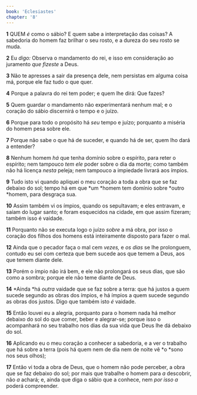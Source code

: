 ```yaml
---
book: 'Eclesiastes'
chapter: '8'
---
```


**1** QUEM _é_ como o sábio? E quem sabe a interpretação das coisas? A sabedoria do homem faz brilhar o seu rosto, e a dureza do seu rosto se muda.

**2** Eu _digo:_ Observa o mandamento do rei, e isso em consideração ao juramento _que fizeste_ a Deus.

**3** Não te apresses a sair da presença dele, nem persistas em alguma coisa má, porque ele faz tudo o que quer.

**4** Porque a palavra do rei tem poder; e quem lhe dirá: Que fazes?

**5** Quem guardar o mandamento não experimentará nenhum mal; e o coração do sábio discernirá o tempo e o juízo.

**6** Porque para todo o propósito há _seu_ tempo e juízo; porquanto a miséria do homem pesa sobre ele.

**7** Porque não sabe o que há de suceder, e quando há de ser, quem lho dará a entender?

**8** Nenhum homem _há_ que tenha domínio sobre o espírito, para reter o espírito; nem tampouco _tem ele_ poder sobre o dia da morte; como também não há licença _nesta_ peleja; nem tampouco a impiedade livrará aos ímpios.

**9** Tudo isto vi quando apliquei o meu coração a toda a obra que se faz debaixo do sol; tempo há em que *um *homem tem domínio sobre *outro *homem, para desgraça sua.

**10** Assim também vi os ímpios, quando os sepultavam; e eles entravam, e saíam do lugar santo; e foram esquecidos na cidade, em que assim fizeram; também isso é vaidade.

**11** Porquanto não se executa logo o juízo _sobre_ a má obra, por isso o coração dos filhos dos homens está inteiramente disposto para fazer o mal.

**12** Ainda que o pecador faça o mal cem _vezes,_ e _os dias_ se lhe prolonguem, contudo eu sei com certeza que bem sucede aos que temem a Deus, aos que temem diante dele.

**13** Porém o ímpio não irá bem, e ele não prolongará os seus dias, que são como a sombra; porque ele não teme diante de Deus.

**14** *Ainda *há _outra_ vaidade que se faz sobre a terra: que há justos a quem sucede segundo as obras dos ímpios, e há ímpios a quem sucede segundo as obras dos justos. Digo que também isto _é_ vaidade.

**15** Então louvei eu a alegria, porquanto para o homem nada há melhor debaixo do sol do que comer, beber e alegrar-se; porque isso o acompanhará no seu trabalho nos dias da sua vida que Deus lhe dá debaixo do sol.

**16** Aplicando eu o meu coração a conhecer a sabedoria, e a ver o trabalho que há sobre a terra (pois há quem nem de dia nem de noite vê *o *sono nos seus olhos);

**17** Então vi toda a obra de Deus, que o homem não pode perceber, a obra que se faz debaixo do sol; por mais que trabalhe o homem para _a_ descobrir, não _a_ achará; e, ainda que diga o sábio que a conhece, nem _por isso a_ poderá compreender.
